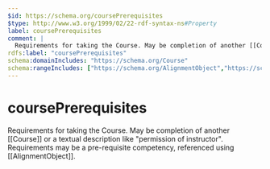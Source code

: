 ```yaml
---
$id: https://schema.org/coursePrerequisites
$type: http://www.w3.org/1999/02/22-rdf-syntax-ns#Property
label: coursePrerequisites
comment: |
  Requirements for taking the Course. May be completion of another [[Course]] or a textual description like "permission of instructor". Requirements may be a pre-requisite competency, referenced using [[AlignmentObject]].
rdfs:label: "coursePrerequisites"
schema:domainIncludes: "https://schema.org/Course"
schema:rangeIncludes: ["https://schema.org/AlignmentObject","https://schema.org/Course","https://schema.org/Text"]
---
```


# coursePrerequisites

Requirements for taking the Course. May be completion of another [[Course]] or a textual description like "permission of instructor". Requirements may be a pre-requisite competency, referenced using [[AlignmentObject]].

